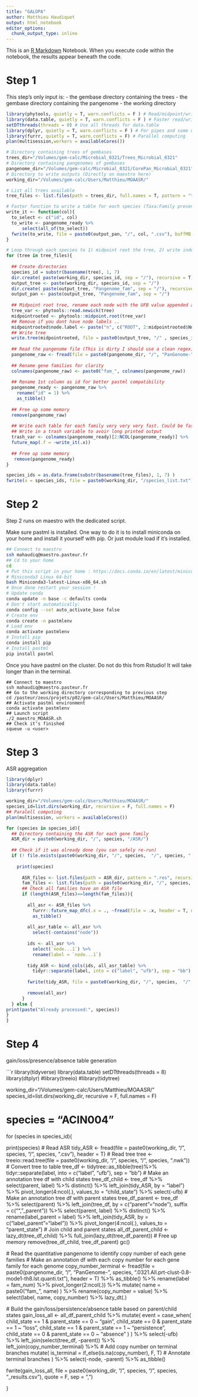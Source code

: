 ---
title: "GALOPA"
author: Matthieu Haudiquet
output: html_notebook
editor_options: 
  chunk_output_type: inline
---

This is an [R Markdown](http://rmarkdown.rstudio.com) Notebook. When you execute code within the notebook, the results appear beneath the code.


# Step 1 

This step's only input is:
- the gembase directory containing the trees
- the gembase directory containing the pangenome
- the working directory 

```{r}
library(phytools, quietly = T, warn.conflicts = F ) # Read/midpoint/write trees
library(data.table, quietly = T, warn.conflicts = F ) # Faster read/write functions
setDTthreads(threads = 0) # Use all threads for data.table
library(dplyr, quietly = T, warn.conflicts = F ) # For pipes and some usefull functions
library(furrr, quietly = T, warn.conflicts = F) # Parallel computing
plan(multisession,workers = availableCores())  

# Directory containing trees of gembases
trees_dir="/Volumes/gem-calc/Microbial_0321/Trees_Microbial_0321" 
# Directory containing pangenomes of gembases
pangenome_dir="/Volumes/gem-calc/Microbial_0321/CorePan_Microbial_0321" 
# Directory to write outputs (Directly on maestro here)
working_dir="/Volumes/gem-calc/Users/Matthieu/MOAASR/" 

# List all trees available
tree_files <- list.files(path = trees_dir, full.names = T, pattern = "treefile")

# Faster function to write a table for each species (Taxa:Family presence/absence)
write_it <- function(col){
  to_select <- c("id", col)
  to_write <- pangenome_ready %>%
      select(all_of(to_select))
  fwrite(to_write, file = paste0(output_pan, "/", col, ".csv"), buffMB = 2, nThread = 1) # optimised parameters to work with furrr
}

# Loop through each species to 1) midpoint root the tree, 2) write independant tables for each taxa:family 
for (tree in tree_files){
  
  ## Create directories
  species_id = substr(basename(tree), 1, 7)
  dir.create( paste(working_dir, species_id, sep = "/"), recursive = T)
  output_tree <- paste(working_dir, species_id, sep = "/")
  dir.create( paste(output_tree, "Pangenome_fam", sep = "/"), recursive = T)
  output_pan <- paste(output_tree, "Pangenome_fam", sep = "/")
  
  ## Midpoint root tree, rename each node with the UFB value appended after 'bb' (e.g. n2_bb100)
  tree_var <- phytools::read.newick(tree)
  midpointrooted <- phytools::midpoint.root(tree_var)
  ## Remove if you dont have node labels ..
  midpointrooted$node.label <- paste("n", c("ROOT", 2:midpointrooted$Nnode), paste("bb", midpointrooted$node.label, sep=""), sep="")
  ## Write tree
  write.tree(midpointrooted, file = paste0(output_tree, "/" , species_id, ".nwk"))
  
  ## Read the pangenome file (This is dirty I should use a clean regex)
  pangenome_raw <- fread(file = paste0(pangenome_dir, "/", "PanGenome-", species_id, ".0321.All.prt-clust-0.8-mode1-th8.lst.quali.txt"), header =   T) ## dirty ##
  
  ## Rename gene families for clarity
  colnames(pangenome_raw) <- paste0("fam_", colnames(pangenome_raw))
  
  ## Rename 1st column as id for better pastml compatibility
  pangenome_ready <- pangenome_raw %>% 
    rename("id" = 1) %>% 
    as_tibble()
  
  ## Free up some memory 
  remove(pangenome_raw)
  
  ## Write each table for each family very very very fast. Could be faster with vroom ?
  ## Write in a trash variable to avoir long printed output
  trash_var <- colnames(pangenome_ready)[2:NCOL(pangenome_ready)] %>% 
  future_map(.f = ~write_it(.x)) 
  
  ## Free up some memory
   remove(pangenome_ready)
} 

species_ids = as.data.frame(substr(basename(tree_files), 1, 7) )
fwrite(x = species_ids, file = paste0(working_dir, "/species_list.txt"), col.names = F)

```

# Step 2

Step 2 runs on maestro with the dedicated script. 

Make sure pastml is installed. One way to do it is to install miniconda on your home and install it yourself with pip.
Or just module load if it's installed. 

```{bash}
## Connect to maestro
ssh mahaudiq@maestro.pasteur.fr
## Cd to your home
cd 
# Put this script in your home : https://docs.conda.io/en/latest/miniconda.html#linux-installers
# Miniconda3 Linux 64-bit
bash Miniconda3-latest-Linux-x86_64.sh
# Once done restart your session !
# Update conda
conda update -n base -c defaults conda
# Don't start automatically:
conda config --set auto_activate_base false
# Create env
conda create -n pastmlenv
# Load env
conda activate pastmlenv
# Install pip
conda install pip
# Install pastml
pip install pastml
```

Once you have pastml on the cluster. 
Do not do this from  Rstudio! It will take longer than in the terminal.

```{}
## Connect to maestro
ssh mahaudiq@maestro.pasteur.fr
## Go to the working directory corresponding to previous step 
cd /pasteur/zeus/projets/p02/gem-calc/Users/Matthieu/MOAASR/
## Activate pastml environment 
conda activate pastmlenv
## Launch script
./2_maestro_MOAASR.sh
## Check it's finished 
squeue -u <user>
```


# Step 3 

ASR aggregation

```{r}
library(dplyr)
library(data.table)
library(furrr)

working_dir="/Volumes/gem-calc/Users/Matthieu/MOAASR/" 
species_id=list.dirs(working_dir, recursive = F, full.names = F)
## Paralell computing
plan(multisession, workers = availableCores())

for (species in species_id){
  ## Directory containing the ASR for each gene family
  ASR_dir = paste0(working_dir, "/", species, "/ASR/")
  
  ## Check if it was already done (you can safely re-run)
  if (! file.exists(paste0(working_dir, "/", species,  "/", species, ".csv"))){
    
    print(species)
      
      ASR_files <- list.files(path = ASR_dir, pattern = ".res", recursive = T, full.names = T)
      fam_files <- list.files(path = paste0(working_dir, "/", species, "/Pangenome_fam"), pattern = ".csv", recursive = F)
      ## Check all families have an ASR file
      if (length(ASR_files)==length(fam_files)){
      
        all_asr <- ASR_files %>% 
          furrr::future_map_dfc(.x = ., ~fread(file = .x, header = T, nThread = 1)) %>% 
          as_tibble()
          
        all_asr_table <- all_asr %>% 
          select(-contains("node"))
        
        ids <- all_asr %>%
          select(`node...1`) %>% 
          rename(label = `node...1`)
        
        tidy_ASR <- bind_cols(ids, all_asr_table) %>% 
          tidyr::separate(label, into = c("label", "ufb"), sep = "bb")
        
        fwrite(tidy_ASR, file = paste0(working_dir, "/", species,  "/", species, ".csv"), quote = F, sep = ",")
        
        remove(all_asr)
      }
  } else {
print(paste("Already processed:", species))
}
}

```

# Step 4

gain/loss/presence/absence table generation



```{r}
library(tidyverse)
library(data.table)
setDTthreads(threads = 8)
library(dtplyr)
#library(treeio)
#library(tidytree)

working_dir="/Volumes/gem-calc/Users/Matthieu/MOAASR/" 
species_id=list.dirs(working_dir, recursive = F, full.names = F)


# species = "ACIN004"

for (species in species_id){
  
  print(species)
  # Read ASR
  tidy_ASR <- fread(file = paste0(working_dir, "/", species,  "/", species, ".csv"), header = T)
  # Read tree
  tree <- treeio::read.tree(file = paste0(working_dir, "/", species,  "/", species, ".nwk"))
  # Convert tree to table
  tree_df <- tidytree::as_tibble(tree)%>% 
          tidyr::separate(label, into = c("label", "ufb"), sep = "bb")
  # Make an annotation tree df with child states
  tree_df_child <- tree_df %>%
    select(parent, label) %>%
    distinct() %>%
    left_join(tidy_ASR, by = "label") %>% 
    pivot_longer(4:ncol(.), values_to = "child_state") %>% 
    select(-ufb)
  # Make an annotation tree df with parent states
  tree_df_parent <- tree_df %>%
    select(parent) %>%
    left_join(tree_df, by = c("parent"="node"), suffix = c("", "_parent")) %>% 
    select(parent, label) %>% 
    distinct() %>% 
    rename(label_parent = label) %>%
    left_join(tidy_ASR, by = c("label_parent"="label")) %>% 
    pivot_longer(4:ncol(.), values_to = "parent_state") 
  # Join child and parent states
  all_df_parent_child <- lazy_dt(tree_df_child) %>%
    full_join(lazy_dt(tree_df_parent)) 
  # Free up memory
  remove(tree_df_child, tree_df_parent)
  gc()
  
  # Read the quantitative pangenome to identify copy number of each gene families
  # Make an annotation df with each copy number for each gene family for each genome
  copy_number_terminal <- fread(file = paste0(pangenome_dir, "/", "PanGenome-", species, ".0321.All.prt-clust-0.8-mode1-th8.lst.quanti.txt"), header =   T) %>% 
    as_tibble() %>% 
  rename(label = fam_num) %>% 
    pivot_longer(2:ncol(.)) %>% 
    mutate(
      name = paste0("fam_", name)
    ) %>% 
    rename(copy_number = value) %>% 
    select(label, name, copy_number) %>% 
    lazy_dt(.)
  
  # Build the gain/loss/persistence/absence table based on parent/child states
  gain_loss_all <- all_df_parent_child %>%
    mutate(
      event = case_when(
        child_state == 1 & parent_state == 0 ~ "gain",
        child_state == 0 & parent_state == 1 ~ "loss",
        child_state == 1 & parent_state == 1 ~ "persistence",
        child_state == 0 & parent_state == 0 ~ "absence"
      )
    ) %>% 
    select(-ufb) %>% 
    left_join(select(tree_df, -parent)) %>% 
    left_join(copy_number_terminal) %>% # Add copy number on terminal branches
    mutate(
      is_terminal = if_else(is.na(copy_number), F, T) # Annotate terminal branches
    ) %>% 
    select(-node, -parent) %>% 
    as_tibble()
  
  
  fwrite(gain_loss_all, file = paste0(working_dir, "/", species,  "/", species, "_results.csv"), quote = F, sep = ",")
  
  
}

